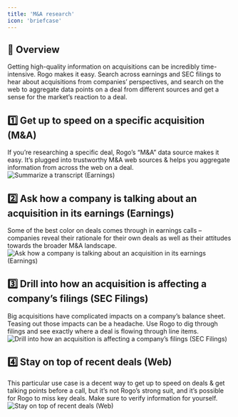 ```yaml
---
title: 'M&A research'
icon: 'briefcase'
---
```


## 🤖 Overview
Getting high-quality information on acquisitions can be incredibly time-intensive. Rogo makes it easy. Search across earnings and SEC filings to hear about acquisitions from companies’ perspectives, and search on the web to aggregate data points on a deal from different sources and get a sense for the market’s reaction to a deal.

## 1️⃣ Get up to speed on a specific acquisition (M&A)
If you’re researching a specific deal, Rogo’s “M&A” data source makes it easy. It’s plugged into trustworthy M&A web sources & helps you aggregate information from across the web on a deal.
<img
	className="block dark:hidden"
	src="/images/use-case-6-1.png"
	alt="Summarize a transcript (Earnings)"
/>

## 2️⃣ Ask how a company is talking about an acquisition in its earnings (Earnings)
Some of the best color on deals comes through in earnings calls – companies reveal their rationale for their own deals as well as their attitudes towards the broader M&A landscape.
<img
	className="block dark:hidden"
	src="/images/use-case-6-2.png"
	alt="Ask how a company is talking about an acquisition in its earnings (Earnings)"
/>

## 3️⃣ Drill into how an acquisition is affecting a company’s filings (SEC Filings)
Big acquisitions have complicated impacts on a company’s balance sheet. Teasing out those impacts can be a headache. Use Rogo to dig through filings and see exactly where a deal is flowing through line items.
<img
	className="block dark:hidden"
	src="/images/use-case-6-3.png"
	alt="Drill into how an acquisition is affecting a company’s filings (SEC Filings)"
/>

## 4️⃣ Stay on top of recent deals (Web)
This particular use case is a decent way to get up to speed on deals & get talking points before a call, but it’s not Rogo’s strong suit, and it’s possible for Rogo to miss key deals. Make sure to verify information for yourself.
<img
	className="block dark:hidden"
	src="/images/use-case-6-4.png"
	alt="Stay on top of recent deals (Web)"
/>